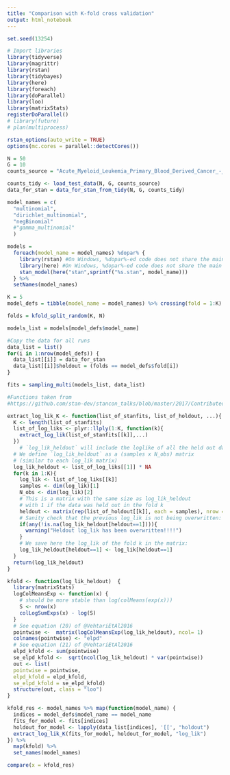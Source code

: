 ```yaml
---
title: "Comparison with K-fold cross validation"
output: html_notebook
---
```


```r
set.seed(13254)

# Import libraries
library(tidyverse)
library(magrittr)
library(rstan)
library(tidybayes)
library(here)
library(foreach)
library(doParallel)
library(loo)
library(matrixStats)
registerDoParallel()
# library(future)
# plan(multiprocess)

rstan_options(auto_write = TRUE)
options(mc.cores = parallel::detectCores())
```


```r

N = 50
G = 10
counts_source = "Acute_Myeloid_Leukemia_Primary_Blood_Derived_Cancer_-_Peripheral_Blood"

counts_tidy <- load_test_data(N, G, counts_source)
data_for_stan = data_for_stan_from_tidy(N, G, counts_tidy)
```

```r
model_names = c(
  "multinomial",
  "dirichlet_multinomial",
  "negBinomial"
  #"gamma_multinomial"
  )
```

```r
models =
  foreach(model_name = model_names) %dopar% {
    library(rstan) #On Windows, %dopar%-ed code does not share the main session
    library(here) #On Windows, %dopar%-ed code does not share the main session
    stan_model(here("stan",sprintf("%s.stan", model_name)))
  } %>%
  setNames(model_names)
```


```r
K = 5
model_defs = tibble(model_name = model_names) %>% crossing(fold = 1:K)

folds = kfold_split_random(K, N)

models_list = models[model_defs$model_name]

#Copy the data for all runs
data_list = list()
for(i in 1:nrow(model_defs)) {
  data_list[[i]] = data_for_stan
  data_list[[i]]$holdout = (folds == model_defs$fold[i])
}

fits = sampling_multi(models_list, data_list)
```


```r
#Functions taken from
#https://github.com/stan-dev/stancon_talks/blob/master/2017/Contributed-Talks/07_nicenboim/kfold.Rmd

extract_log_lik_K <- function(list_of_stanfits, list_of_holdout, ...){
  K <- length(list_of_stanfits)
  list_of_log_liks <- plyr::llply(1:K, function(k){
    extract_log_lik(list_of_stanfits[[k]],...)
  })
    # `log_lik_heldout` will include the loglike of all the held out data of all the folds.
  # We define `log_lik_heldout` as a (samples x N_obs) matrix
  # (similar to each log_lik matrix)
  log_lik_heldout <- list_of_log_liks[[1]] * NA
  for(k in 1:K){
    log_lik <- list_of_log_liks[[k]]
    samples <- dim(log_lik)[1] 
    N_obs <- dim(log_lik)[2]
    # This is a matrix with the same size as log_lik_heldout
    # with 1 if the data was held out in the fold k
    heldout <- matrix(rep(list_of_holdout[[k]], each = samples), nrow = samples)
    # Sanity check that the previous log_lik is not being overwritten:
    if(any(!is.na(log_lik_heldout[heldout==1]))){
      warning("Heldout log_lik has been overwritten!!!!")
    }
    # We save here the log_lik of the fold k in the matrix:
    log_lik_heldout[heldout==1] <- log_lik[heldout==1]
  }
  return(log_lik_heldout)
}

kfold <- function(log_lik_heldout)  {
  library(matrixStats)
  logColMeansExp <- function(x) {
    # should be more stable than log(colMeans(exp(x)))
    S <- nrow(x)
    colLogSumExps(x) - log(S)
  }
  # See equation (20) of @VehtariEtAl2016
  pointwise <-  matrix(logColMeansExp(log_lik_heldout), ncol= 1)
  colnames(pointwise) <- "elpd"
  # See equation (21) of @VehtariEtAl2016
  elpd_kfold <- sum(pointwise)
  se_elpd_kfold <-  sqrt(ncol(log_lik_heldout) * var(pointwise))
  out <- list(
  pointwise = pointwise,
  elpd_kfold = elpd_kfold,
  se_elpd_kfold = se_elpd_kfold)
  structure(out, class = "loo")
}
```


```r
kfold_res <- model_names %>% map(function(model_name) { 
  indices = model_defs$model_name == model_name
  fits_for_model <- fits[indices]
  holdout_for_model <- lapply(data_list[indices], '[[', "holdout")
  extract_log_lik_K(fits_for_model, holdout_for_model, "log_lik")
}) %>% 
  map(kfold) %>%
  set_names(model_names)
```


```r
compare(x = kfold_res)
```

